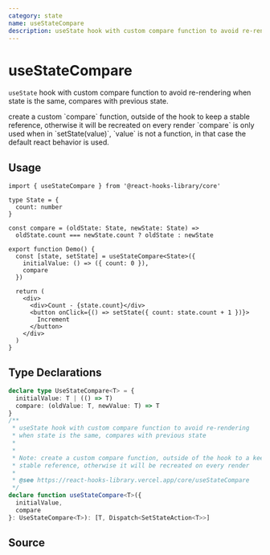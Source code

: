 ```yaml
---
category: state
name: useStateCompare
description: useState hook with custom compare function to avoid re-rendering
---
```



<Playground>
  <Demo />
</Playground>

# useStateCompare

`useState` hook with custom compare function to avoid re-rendering when state is the same, compares with previous state.

<Callout type="info">
  create a custom `compare` function, outside of the hook to keep a stable
  reference, otherwise it will be recreated on every render
</Callout>

<Callout type="warning">
  `compare` is only used when in `setState(value)`, `value` is not a function, in that case the default react behavior is used.
</Callout>

## Usage

```tsx
import { useStateCompare } from '@react-hooks-library/core'

type State = {
  count: number
}

const compare = (oldState: State, newState: State) =>
  oldState.count === newState.count ? oldState : newState

export function Demo() {
  const [state, setState] = useStateCompare<State>({
    initialValue: () => ({ count: 0 }),
    compare
  })

  return (
    <div>
      <div>Count - {state.count}</div>
      <button onClick={() => setState({ count: state.count + 1 })}>
        Increment
      </button>
    </div>
  )
}
```

## Type Declarations

```typescript
declare type UseStateCompare<T> = {
  initialValue: T | (() => T)
  compare: (oldValue: T, newValue: T) => T
}
/**
 * useState hook with custom compare function to avoid re-rendering
 * when state is the same, compares with previous state
 *
 *
 * Note: create a custom compare function, outside of the hook to a keep
 * stable reference, otherwise it will be recreated on every render
 *
 * @see https://react-hooks-library.vercel.app/core/useStateCompare
 */
declare function useStateCompare<T>({
  initialValue,
  compare
}: UseStateCompare<T>): [T, Dispatch<SetStateAction<T>>]
```

## Source

<Source name="useStateCompare" pkg="core" />
